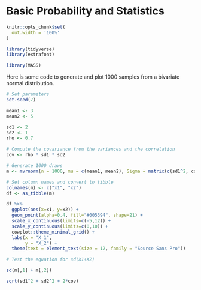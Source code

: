 # Basic Probability and Statistics

```r
knitr::opts_chunk$set(
  out.width = '100%'
)
```

```r
library(tidyverse)
library(extrafont)

library(MASS)
```

Here is some code to generate and plot 1000 samples from a bivariate normal distribution.
```r
# Set parameters
set.seed(7)

mean1 <- 3
mean2 <- 5

sd1 <- 2
sd2 <- 1
rho <- 0.7

# Compute the covariance from the variances and the correlation
cov <- rho * sd1 * sd2

# Generate 1000 draws
m <- mvrnorm(n = 1000, mu = c(mean1, mean2), Sigma = matrix(c(sd1^2, cov, cov, sd2^2), nrow=2))

# Set column names and convert to tibble
colnames(m) <- c("x1", "x2")
df <- as_tibble(m)
```
```r
df %>%
  ggplot(aes(x=x1, y=x2)) +
  geom_point(alpha=0.4, fill="#005394", shape=21) +
  scale_x_continuous(limits=c(-5,12)) +
  scale_y_continuous(limits=c(0,10)) +
  cowplot::theme_minimal_grid() +
  labs(x = "X_1",
       y = "X_2") +
  theme(text = element_text(size = 12, family = "Source Sans Pro"))
```


```r
# Test the equation for sd(X1+X2)

sd(m[,1] + m[,2])

sqrt(sd1^2 + sd2^2 + 2*cov)
```

